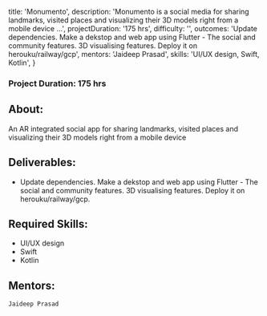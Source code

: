 
  title: 'Monumento',
  description:
    'Monumento is a social media for sharing landmarks, visited places and visualizing their 3D models right from a mobile device ...',
  projectDuration: '175 hrs',
  difficulty: '',
  outcomes:
    'Update dependencies. Make a dekstop and web app using Flutter - The social and community features. 3D visualising features. Deploy it on herouku/railway/gcp',
  mentors: 'Jaideep Prasad',
  skills: 'UI/UX design, Swift, Kotlin',
}


### Project Duration: 175 hrs

## About:

An AR integrated social app for sharing landmarks, visited places and visualizing their 3D models right from a mobile device

## Deliverables:

- Update dependencies. Make a dekstop and web app using Flutter - The social and community features. 3D visualising features. Deploy it on herouku/railway/gcp.

## Required Skills:

- UI/UX design
- Swift
- Kotlin

## Mentors:

`Jaideep Prasad`
